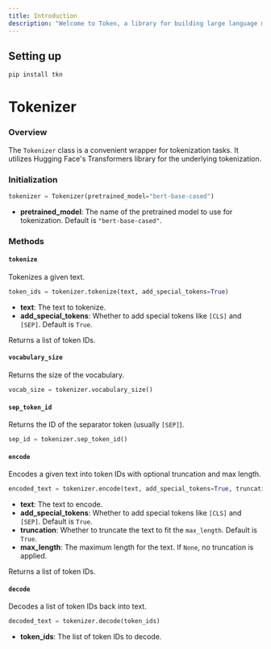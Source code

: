 ```yaml
---
title: Introduction
description: "Welcome to Token, a library for building large language models without the bullsh*t."
---
```


## Setting up

```python
pip install tkn
```

# Tokenizer

### Overview

The `Tokenizer` class is a convenient wrapper for tokenization tasks. It utilizes Hugging Face's Transformers library for the underlying tokenization.

### Initialization

```python
tokenizer = Tokenizer(pretrained_model="bert-base-cased")
```

- **pretrained_model**: The name of the pretrained model to use for tokenization. Default is `"bert-base-cased"`.

### Methods

#### `tokenize`

Tokenizes a given text.

```python
token_ids = tokenizer.tokenize(text, add_special_tokens=True)
```

- **text**: The text to tokenize.
- **add_special_tokens**: Whether to add special tokens like `[CLS]` and `[SEP]`. Default is `True`.

Returns a list of token IDs.

#### `vocabulary_size`

Returns the size of the vocabulary.

```python
vocab_size = tokenizer.vocabulary_size()
```

#### `sep_token_id`

Returns the ID of the separator token (usually `[SEP]`).

```python
sep_id = tokenizer.sep_token_id()
```

#### `encode`

Encodes a given text into token IDs with optional truncation and max length.

```python
encoded_text = tokenizer.encode(text, add_special_tokens=True, truncation=True, max_length=None)
```

- **text**: The text to encode.
- **add_special_tokens**: Whether to add special tokens like `[CLS]` and `[SEP]`. Default is `True`.
- **truncation**: Whether to truncate the text to fit the `max_length`. Default is `True`.
- **max_length**: The maximum length for the text. If `None`, no truncation is applied.

Returns a list of token IDs.

#### `decode`

Decodes a list of token IDs back into text.

```python
decoded_text = tokenizer.decode(token_ids)
```

- **token_ids**: The list of token IDs to decode.
